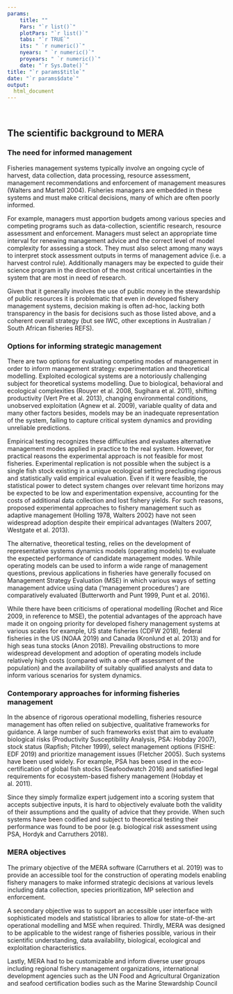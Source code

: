 ```yaml
---
params: 
    title: ""
    Pars: "`r list()`"
    plotPars: "`r list()`"
    tabs: "`r TRUE`"
    its: " `r numeric()`"
    nyears: " `r numeric()`"
    proyears: " `r numeric()`"
    date: "`r Sys.Date()`"
title: "`r params$title`"
date: "`r params$date`"
output:
  html_document
---
```


<br />

## The scientific background to MERA 


### The need for informed management

Fisheries management systems typically involve an ongoing cycle of harvest, data collection, data processing, resource assessment, management recommendations and enforcement of management measures (Walters and Martell 2004). Fisheries managers are embedded in these systems and must make critical decisions, many of which are often poorly informed. 

For example, managers must apportion budgets among various species and competing programs such as data-collection, scientific research, resource assessment and enforcement. Managers must select an appropriate time interval for renewing management advice and the correct level of model complexity for assessing a stock. They must also select among many ways to interpret stock assessment outputs in terms of management advice (i.e. a harvest control rule). Additionally managers may be expected to guide their science program in the direction of the most critical uncertainties in the system that are most in need of research. 

Given that it generally involves the use of public money in the stewardship of public resources it is problematic that even in developed fishery management systems, decision making is often ad-hoc, lacking both transparency in the basis for decisions such as those listed above, and a coherent overall strategy (but see IWC, other exceptions in Australian / South African fisheries REFS).

### Options for informing strategic management

There are two options for evaluating competing modes  of management in order to inform management strategy: experimentation and theoretical modelling. Exploited ecological systems are a notoriously challenging subject for theoretical systems modelling. Due to biological, behavioral and ecological complexities (Rouyer et al. 2008, Sugihara et al. 2011), shifting productivity (Vert Pre et al. 2013), changing environmental conditions, unobserved exploitation (Agnew et al. 2009), variable quality of data and many other factors besides, models may be an inadequate representation of the system, failing to capture critical system dynamics and providing unreliable predictions. 

Empirical testing recognizes these difficulties and evaluates alternative management modes applied in practice to the real system. However, for practical reasons the experimental approach is not feasible for most fisheries. Experimental replication is not possible when the subject is a single fish stock existing in a unique ecological setting precluding rigorous and statistically valid empirical evaluation. Even if it were feasible, the statistical power to detect system changes over relevant time horizons may be expected to be low and experimentation expensive, accounting for the costs of additional data collection and lost fishery yields. For such reasons, proposed experimental approaches to fishery management such as adaptive management (Holling 1978, Walters 2002) have not seen widespread adoption despite their empirical advantages (Walters 2007, Westgate et al. 2013). 

The alternative, theoretical testing, relies on the development of representative systems dynamics models (operating models) to evaluate the expected performance of candidate management modes. While operating models can  be used to inform a wide range of management questions, previous applications in fisheries have generally focused on Management Strategy Evaluation (MSE) in which various ways of setting management advice using data (‘management procedures’) are comparatively evaluated (Butterworth and Punt 1999, Punt et al. 2016).

While there have been criticisms of operational modelling (Rochet and Rice 2009, in reference to MSE), the potential advantages of the approach have made it on ongoing priority for developed fishery management systems at various scales for example, US state fisheries (CDFW 2018), federal fisheries in the US (NOAA 2019) and Canada (Kronlund et al. 2013) and for high seas tuna stocks (Anon 2018). Prevailing obstructions to more widespread development and adoption of operating models include relatively high costs (compared with a one-off assessment of the population) and the availability of suitably qualified analysts and data to inform various scenarios for system dynamics. 

### Contemporary approaches for informing fisheries management

In the absence of rigorous operational modelling, fisheries resource management has often relied on subjective, qualitative frameworks for guidance. A large number of such frameworks exist that aim to evaluate biological risks (Productivity Susceptibility Analysis, PSA: Hobday 2007), stock status (Rapfish; Pitcher 1999), select management options (FISHE: EDF 2019) and prioritize management issues (Fletcher 2005). Such systems have been used widely. For example, PSA has been used in the eco-certification of global fish stocks (Seafoodwatch 2016) and satisfied legal requirements for ecosystem-based fishery management (Hobday et al. 2011). 

Since they simply formalize expert judgement into a scoring system that accepts subjective inputs, it is hard to objectively evaluate both the validity of their assumptions and the quality of advice that they provide. When such systems have been codified and subject to theoretical testing their performance was found to be poor (e.g. biological risk assessment using PSA, Hordyk and Carruthers 2018). 

### MERA objectives

The primary objective of the MERA software (Carruthers et al. 2019) was to provide an accessible tool for the construction of operating models enabling fishery managers to make informed strategic decisions at various levels including data collection, species prioritization, MP selection and enforcement. 

A secondary objective was to support an accessible user interface with sophisticated models and statistical libraries to allow for state-of-the-art operational modelling and MSE when required. Thirdly, MERA was designed to be applicable to the widest range of fisheries possible, various in their scientific understanding, data availability, biological, ecological and exploitation characteristics. 

Lastly, MERA had to be customizable and inform diverse user groups including regional fishery management organizations, international development agencies such as the UN Food and Agricultural Organization and seafood certification bodies such as the Marine Stewardship Council 

